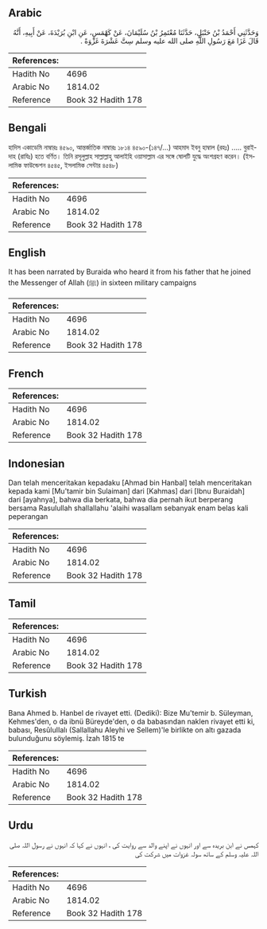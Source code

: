 ## Arabic


<div dir="rtl" lang="ar" style={{fontSize:'larger',backgroundColor:'#f8f9fa',padding:20}}>
وَحَدَّثَنِي أَحْمَدُ بْنُ حَنْبَلٍ، حَدَّثَنَا مُعْتَمِرُ بْنُ سُلَيْمَانَ، عَنْ كَهْمَسٍ، عَنِ ابْنِ بُرَيْدَةَ، عَنْ أَبِيهِ، أَنَّهُ قَالَ غَزَا مَعَ رَسُولِ اللَّهِ صلى الله عليه وسلم سِتَّ عَشْرَةَ غَزْوَةً ‏.‏
</div>
<div style={{backgroundColor:'#f8f9fa',padding:20, marginBottom: 10}}><table> <thead> <tr> <th>References:</th> <th></th> </tr> </thead> <tbody><tr><td>Hadith No</td><td>4696</td></tr><tr><td>Arabic No</td><td>1814.02</td></tr><tr><td>Reference</td><td>Book 32 Hadith 178</td></tr></tbody></table></div>

## Bengali


<div dir="ltr" lang="bn" style={{fontSize:'larger',backgroundColor:'#f8f9fa',padding:20}}>
হাদিস একাডেমি নাম্বারঃ ৪৫৯০, আন্তর্জাতিক নাম্বারঃ ১৮১৪ ৪৫৯০-(১৪৭/...) আহমাদ ইবনু হাম্বাল (রহঃ) ..... বুরাইদাহ (রাযিঃ) হতে বর্ণিত। তিনি রসূলুল্লাহ সাল্লাল্লাহু আলাইহি ওয়াসাল্লাম এর সঙ্গে ষোলটি যুদ্ধে অংশগ্রহণ করেন। (ইসলামিক ফাউন্ডেশন ৪৫৪৫, ইসলামিক সেন্টার ৪৫৪৮)
</div>
<div style={{backgroundColor:'#f8f9fa',padding:20, marginBottom: 10}}><table> <thead> <tr> <th>References:</th> <th></th> </tr> </thead> <tbody><tr><td>Hadith No</td><td>4696</td></tr><tr><td>Arabic No</td><td>1814.02</td></tr><tr><td>Reference</td><td>Book 32 Hadith 178</td></tr></tbody></table></div>

## English


<div dir="ltr" lang="en" style={{fontSize:'larger',backgroundColor:'#f8f9fa',padding:20}}>
It has been narrated by Buraida who heard it from his father that he joined the Messenger of Allah (ﷺ) in sixteen military campaigns
</div>
<div style={{backgroundColor:'#f8f9fa',padding:20, marginBottom: 10}}><table> <thead> <tr> <th>References:</th> <th></th> </tr> </thead> <tbody><tr><td>Hadith No</td><td>4696</td></tr><tr><td>Arabic No</td><td>1814.02</td></tr><tr><td>Reference</td><td>Book 32 Hadith 178</td></tr></tbody></table></div>

## French


<div dir="ltr" lang="fr" style={{fontSize:'larger',backgroundColor:'#f8f9fa',padding:20}}>

</div>
<div style={{backgroundColor:'#f8f9fa',padding:20, marginBottom: 10}}><table> <thead> <tr> <th>References:</th> <th></th> </tr> </thead> <tbody><tr><td>Hadith No</td><td>4696</td></tr><tr><td>Arabic No</td><td>1814.02</td></tr><tr><td>Reference</td><td>Book 32 Hadith 178</td></tr></tbody></table></div>

## Indonesian


<div dir="ltr" lang="id" style={{fontSize:'larger',backgroundColor:'#f8f9fa',padding:20}}>
Dan telah menceritakan kepadaku [Ahmad bin Hanbal] telah menceritakan kepada kami [Mu'tamir bin Sulaiman] dari [Kahmas] dari [Ibnu Buraidah] dari [ayahnya], bahwa dia berkata, bahwa dia pernah ikut berperang bersama Rasulullah shallallahu 'alaihi wasallam sebanyak enam belas kali peperangan
</div>
<div style={{backgroundColor:'#f8f9fa',padding:20, marginBottom: 10}}><table> <thead> <tr> <th>References:</th> <th></th> </tr> </thead> <tbody><tr><td>Hadith No</td><td>4696</td></tr><tr><td>Arabic No</td><td>1814.02</td></tr><tr><td>Reference</td><td>Book 32 Hadith 178</td></tr></tbody></table></div>

## Tamil


<div dir="ltr" lang="ta" style={{fontSize:'larger',backgroundColor:'#f8f9fa',padding:20}}>

</div>
<div style={{backgroundColor:'#f8f9fa',padding:20, marginBottom: 10}}><table> <thead> <tr> <th>References:</th> <th></th> </tr> </thead> <tbody><tr><td>Hadith No</td><td>4696</td></tr><tr><td>Arabic No</td><td>1814.02</td></tr><tr><td>Reference</td><td>Book 32 Hadith 178</td></tr></tbody></table></div>

## Turkish


<div dir="ltr" lang="tr" style={{fontSize:'larger',backgroundColor:'#f8f9fa',padding:20}}>
Bana Ahmed b. Hanbel de rivayet etti. (Dediki): Bize Mu'temir b. Süleyman, Kehmes'den, o da ibnü Büreyde'den, o da babasından naklen rivayet etti ki, babası, ResûluIIalı (Sallallahu Aleyhi ve Sellem)'le birlikte on altı gazada bulunduğunu söylemiş. İzah 1815 te
</div>
<div style={{backgroundColor:'#f8f9fa',padding:20, marginBottom: 10}}><table> <thead> <tr> <th>References:</th> <th></th> </tr> </thead> <tbody><tr><td>Hadith No</td><td>4696</td></tr><tr><td>Arabic No</td><td>1814.02</td></tr><tr><td>Reference</td><td>Book 32 Hadith 178</td></tr></tbody></table></div>

## Urdu


<div dir="rtl" lang="ur" style={{fontSize:'larger',backgroundColor:'#f8f9fa',padding:20}}>
کہمس نے ابن بریدہ سے اور انہوں نے اپنے والد سے روایت کی ، انہوں نے کہا کہ انہوں نے رسول اللہ صلی اللہ علیہ وسلم کے ساتھ سولہ غزوات میں شرکت کی
</div>
<div style={{backgroundColor:'#f8f9fa',padding:20, marginBottom: 10}}><table> <thead> <tr> <th>References:</th> <th></th> </tr> </thead> <tbody><tr><td>Hadith No</td><td>4696</td></tr><tr><td>Arabic No</td><td>1814.02</td></tr><tr><td>Reference</td><td>Book 32 Hadith 178</td></tr></tbody></table></div>